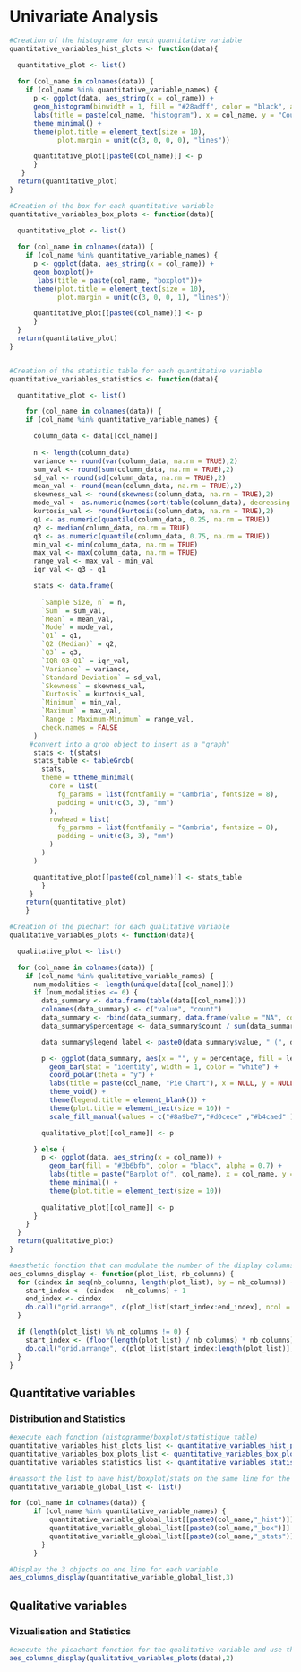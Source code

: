 
# Univariate Analysis


```{r Quantitative variable distribution functions, echo = FALSE, message=FALSE, warning=FALSE, fig.height = 6}

#Creation of the histograme for each quantitative variable
quantitative_variables_hist_plots <- function(data){

  quantitative_plot <- list()
  
  for (col_name in colnames(data)) {
    if (col_name %in% quantitative_variable_names) {
      p <- ggplot(data, aes_string(x = col_name)) +
      geom_histogram(binwidth = 1, fill = "#28adff", color = "black", alpha = 0.7) +  
      labs(title = paste(col_name, "histogram"), x = col_name, y = "Count") +
      theme_minimal() +
      theme(plot.title = element_text(size = 10),
            plot.margin = unit(c(3, 0, 0, 0), "lines"))

      quantitative_plot[[paste0(col_name)]] <- p
      }
   }
  return(quantitative_plot)
} 

#Creation of the box for each quantitative variable
quantitative_variables_box_plots <- function(data){

  quantitative_plot <- list()
  
  for (col_name in colnames(data)) {
    if (col_name %in% quantitative_variable_names) {
      p <- ggplot(data, aes_string(x = col_name)) +
      geom_boxplot()+
       labs(title = paste(col_name, "boxplot"))+
      theme(plot.title = element_text(size = 10),
            plot.margin = unit(c(3, 0, 0, 1), "lines"))

      quantitative_plot[[paste0(col_name)]] <- p
      }
  }
  return(quantitative_plot)
} 


#Creation of the statistic table for each quantitative variable
quantitative_variables_statistics <- function(data){

  quantitative_plot <- list()

    for (col_name in colnames(data)) {
    if (col_name %in% quantitative_variable_names) {

      column_data <- data[[col_name]]
      
      n <- length(column_data)
      variance <- round(var(column_data, na.rm = TRUE),2)
      sum_val <- round(sum(column_data, na.rm = TRUE),2)
      sd_val <- round(sd(column_data, na.rm = TRUE),2)
      mean_val <- round(mean(column_data, na.rm = TRUE),2)
      skewness_val <- round(skewness(column_data, na.rm = TRUE),2)
      mode_val <- as.numeric(names(sort(table(column_data), decreasing = TRUE)[1]))
      kurtosis_val <- round(kurtosis(column_data, na.rm = TRUE),2)
      q1 <- as.numeric(quantile(column_data, 0.25, na.rm = TRUE))
      q2 <- median(column_data, na.rm = TRUE)
      q3 <- as.numeric(quantile(column_data, 0.75, na.rm = TRUE))
      min_val <- min(column_data, na.rm = TRUE)
      max_val <- max(column_data, na.rm = TRUE)
      range_val <- max_val - min_val
      iqr_val <- q3 - q1

      stats <- data.frame(
        
        `Sample Size, n` = n,
        `Sum` = sum_val,
        `Mean` = mean_val,
        `Mode` = mode_val,
        `Q1` = q1,
        `Q2 (Median)` = q2,
        `Q3` = q3,
        `IQR Q3-Q1` = iqr_val,
        `Variance` = variance,
        `Standard Deviation` = sd_val,
        `Skewness` = skewness_val,
        `Kurtosis` = kurtosis_val,
        `Minimum` = min_val,
        `Maximum` = max_val,
        `Range : Maximum-Minimum` = range_val,
        check.names = FALSE
      )
     #convert into a grob object to insert as a "graph" 
      stats <- t(stats)
      stats_table <- tableGrob(
        stats,
        theme = ttheme_minimal(
          core = list(
            fg_params = list(fontfamily = "Cambria", fontsize = 8),
            padding = unit(c(3, 3), "mm")  
          ),
          rowhead = list(
            fg_params = list(fontfamily = "Cambria", fontsize = 8),
            padding = unit(c(3, 3), "mm") 
          )
        )
      )

      quantitative_plot[[paste0(col_name)]] <- stats_table
        }
     }
    return(quantitative_plot)
    }


```


```{r Qualitative variable distribution functions, echo = FALSE, message=FALSE, warning=FALSE, fig.height = 4}
#Creation of the piechart for each qualitative variable
qualitative_variables_plots <- function(data){

  qualitative_plot <- list()

  for (col_name in colnames(data)) {
    if (col_name %in% qualitative_variable_names) {
      num_modalities <- length(unique(data[[col_name]]))
      if (num_modalities <= 6) {
        data_summary <- data.frame(table(data[[col_name]]))
        colnames(data_summary) <- c("value", "count")
        data_summary <- rbind(data_summary, data.frame(value = "NA", count = (length(data$ID) - sum(data_summary$count))))
        data_summary$percentage <- data_summary$count / sum(data_summary$count) * 100

        data_summary$legend_label <- paste0(data_summary$value, " (", data_summary$count, " - ", round(data_summary$percentage, 1), "%)")

        p <- ggplot(data_summary, aes(x = "", y = percentage, fill = legend_label)) +  
          geom_bar(stat = "identity", width = 1, color = "white") +
          coord_polar(theta = "y") +
          labs(title = paste(col_name, "Pie Chart"), x = NULL, y = NULL) +
          theme_void() +
          theme(legend.title = element_blank()) +
          theme(plot.title = element_text(size = 10)) +
          scale_fill_manual(values = c("#8a9be7","#d0cece" ,"#b4caed" ))

        qualitative_plot[[col_name]] <- p

      } else {
        p <- ggplot(data, aes_string(x = col_name)) +
          geom_bar(fill = "#3b6bfb", color = "black", alpha = 0.7) +
          labs(title = paste("Barplot of", col_name), x = col_name, y = "Count") +
          theme_minimal() +
          theme(plot.title = element_text(size = 10))
        
        qualitative_plot[[col_name]] <- p
      }
    }
  }
  return(qualitative_plot)
}
```


```{r aes_columns_display functions, echo = FALSE, message=FALSE, warning=FALSE, fig.height = 4}
#aesthetic fonction that can modulate the number of the display columns
aes_columns_display <- function(plot_list, nb_columns) {
  for (cindex in seq(nb_columns, length(plot_list), by = nb_columns)) {
    start_index <- (cindex - nb_columns) + 1
    end_index <- cindex
    do.call("grid.arrange", c(plot_list[start_index:end_index], ncol = nb_columns))
  }

  if (length(plot_list) %% nb_columns != 0) {
    start_index <- (floor(length(plot_list) / nb_columns) * nb_columns) + 1
    do.call("grid.arrange", c(plot_list[start_index:length(plot_list)], ncol = nb_columns))
  }
}

```


## Quantitative variables
### Distribution and Statistics
```{r reassort plot and statistic list : quantitative ,echo = FALSE, message=FALSE, warning=FALSE, fig.height = 4}
#execute each fonction (histogramme/boxplot/statistique table)
quantitative_variables_hist_plots_list <- quantitative_variables_hist_plots(data)
quantitative_variables_box_plots_list <- quantitative_variables_box_plots(data)
quantitative_variables_statistics_list <- quantitative_variables_statistics(data)

#reassort the list to have hist/boxplot/stats on the same line for the same variable into the report 
quantitative_variable_global_list <- list()

for (col_name in colnames(data)) {
      if (col_name %in% quantitative_variable_names) {
          quantitative_variable_global_list[[paste0(col_name,"_hist")]] <- quantitative_variables_hist_plots_list[[col_name]]
          quantitative_variable_global_list[[paste0(col_name,"_box")]] <- quantitative_variables_box_plots_list[[col_name]]
          quantitative_variable_global_list[[paste0(col_name,"_stats")]] <- quantitative_variables_statistics_list[[col_name]]
        }
      }

```
```{r plot quantitative variables,echo = FALSE, message=FALSE, warning=FALSE, fig.height = 4}
#Display the 3 objects on one line for each variable
aes_columns_display(quantitative_variable_global_list,3)
```

## Qualitative variables
### Vizualisation and Statistics
```{r plot qualitative variable,echo = FALSE, message=FALSE, warning=FALSE, fig.height = 4}
#execute the pieachart fonction for the qualitative variable and use the aes_columns_display() for displaying in 2 columns in report
aes_columns_display(qualitative_variables_plots(data),2)
```
